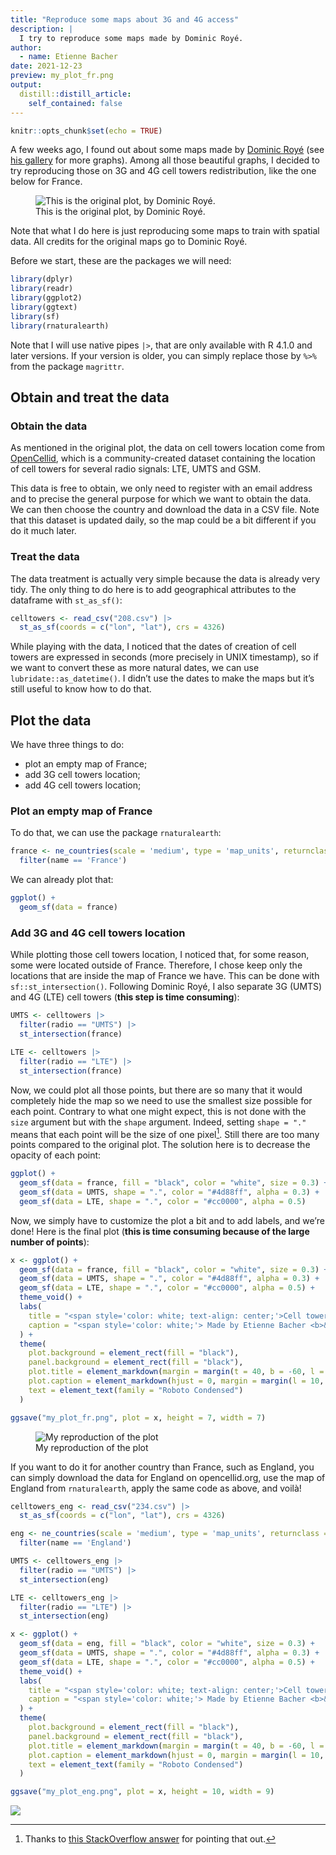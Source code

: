 ```yaml
---
title: "Reproduce some maps about 3G and 4G access"
description: |
  I try to reproduce some maps made by Dominic Royé. 
author:
  - name: Etienne Bacher
date: 2021-12-23
preview: my_plot_fr.png
output:
  distill::distill_article:
    self_contained: false
---
```



```r
knitr::opts_chunk$set(echo = TRUE)
```

A few weeks ago, I found out about some maps made by [Dominic Royé](dominicroye.github.io/) (see [his gallery](https://dominicroye.github.io/en/graphs/) for more graphs). Among all those beautiful graphs, I decided to try reproducing those on 3G and 4G cell towers redistribution, like the one below for France.

![This is the original plot, by Dominic Royé.](original_map.png)

Note that what I do here is just reproducing some maps to train with spatial data. All credits for the original maps go to Dominic Royé. 

Before we start, these are the packages we will need:

```r
library(dplyr)
library(readr)
library(ggplot2)
library(ggtext)
library(sf)
library(rnaturalearth)
```

Note that I will use native pipes `|>`, that are only available with R 4.1.0 and later versions. If your version is older, you can simply replace those by `%>%` from the package `magrittr`.

## Obtain and treat the data

### Obtain the data

As mentioned in the original plot, the data on cell towers location come from [OpenCellid](https://opencellid.org/), which is a community-created dataset containing the location of cell towers for several radio signals: LTE, UMTS and GSM.

This data is free to obtain, we only need to register with an email address and to precise the general purpose for which we want to obtain the data. We can then choose the country and download the data in a CSV file. Note that this dataset is updated daily, so the map could be a bit different if you do it much later.

### Treat the data

The data treatment is actually very simple because the data is already very tidy. The only thing to do here is to add geographical attributes to the dataframe with `st_as_sf()`:

```r
celltowers <- read_csv("208.csv") |> 
  st_as_sf(coords = c("lon", "lat"), crs = 4326)
```

While playing with the data, I noticed that the dates of creation of cell towers are expressed in seconds (more precisely in UNIX timestamp), so if we want to convert these as more natural dates, we can use `lubridate::as_datetime()`. I didn't use the dates to make the maps but it's still useful to know how to do that.

## Plot the data

We have three things to do:

* plot an empty map of France;
* add 3G cell towers location;
* add 4G cell towers location;

### Plot an empty map of France

To do that, we can use the package `rnaturalearth`:

```r
france <- ne_countries(scale = 'medium', type = 'map_units', returnclass = 'sf') |>
  filter(name == 'France') 
```

We can already plot that:

```r
ggplot() + 
  geom_sf(data = france)
```

### Add 3G and 4G cell towers location

While plotting those cell towers location, I noticed that, for some reason, some were located outside of France. Therefore, I chose keep only the locations that are inside the map of France we have. This can be done with `sf::st_intersection()`. Following Dominic Royé, I also separate 3G (UMTS) and 4G (LTE) cell towers (**this step is time consuming**):

```r
UMTS <- celltowers |> 
  filter(radio == "UMTS") |>
  st_intersection(france)

LTE <- celltowers |> 
  filter(radio == "LTE") |>
  st_intersection(france)
```

Now, we could plot all those points, but there are so many that it would completely hide the map so we need to use the smallest size possible for each point. Contrary to what one might expect, this is not done with the `size` argument but with the `shape` argument. Indeed, setting `shape = "."` means that each point will be the size of one pixel^[Thanks to [this StackOverflow answer](https://stackoverflow.com/a/51700192/11598948) for pointing that out.]. Still there are too many points compared to the original plot. The solution here is to decrease the opacity of each point:

```r
ggplot() + 
  geom_sf(data = france, fill = "black", color = "white", size = 0.3) + 
  geom_sf(data = UMTS, shape = ".", color = "#4d88ff", alpha = 0.3) +
  geom_sf(data = LTE, shape = ".", color = "#cc0000", alpha = 0.5)
```

Now, we simply have to customize the plot a bit and to add labels, and we're done! Here is the final plot (**this is time consuming because of the large number of points**):

```r
x <- ggplot() + 
  geom_sf(data = france, fill = "black", color = "white", size = 0.3) + 
  geom_sf(data = UMTS, shape = ".", color = "#4d88ff", alpha = 0.3) +
  geom_sf(data = LTE, shape = ".", color = "#cc0000", alpha = 0.5) +
  theme_void() +
  labs(
    title = "<span style='color: white; text-align: center;'>Cell tower distribution with <br> <span style='color: #cc0000'>4G</span> (LTE) and <span style='color: #4d88ff'>3G</span> (UMTS)</span>",
    caption = "<span style='color: white;'> Made by Etienne Bacher <b>&middot;</b> Original plot by Dominic Royé <b>&middot;</b> Data from opencellid.org </span>"
  ) +
  theme(
    plot.background = element_rect(fill = "black"),
    panel.background = element_rect(fill = "black"),
    plot.title = element_markdown(margin = margin(t = 40, b = -60, l = 10), size = 20),
    plot.caption = element_markdown(hjust = 0, margin = margin(l = 10, b = 20, t = -30)),
    text = element_text(family = "Roboto Condensed")
  )

ggsave("my_plot_fr.png", plot = x, height = 7, width = 7)
```

![My reproduction of the plot](my_plot_fr.png)


If you want to do it for another country than France, such as England, you can simply download the data for England on opencellid.org, use the map of England from `rnaturalearth`, apply the same code as above, and voilà!

```r
celltowers_eng <- read_csv("234.csv") |> 
  st_as_sf(coords = c("lon", "lat"), crs = 4326)

eng <- ne_countries(scale = 'medium', type = 'map_units', returnclass = 'sf') |>
  filter(name == 'England') 

UMTS <- celltowers_eng |> 
  filter(radio == "UMTS") |>
  st_intersection(eng)

LTE <- celltowers_eng |> 
  filter(radio == "LTE") |>
  st_intersection(eng)

x <- ggplot() + 
  geom_sf(data = eng, fill = "black", color = "white", size = 0.3) + 
  geom_sf(data = UMTS, shape = ".", color = "#4d88ff", alpha = 0.3) +
  geom_sf(data = LTE, shape = ".", color = "#cc0000", alpha = 0.5) +
  theme_void() +
  labs(
    title = "<span style='color: white; text-align: center;'>Cell tower distribution with <br> <span style='color: #cc0000'>4G</span> (LTE) and <span style='color: #4d88ff'>3G</span> (UMTS)</span>",
    caption = "<span style='color: white;'> Made by Etienne Bacher <b>&middot;</b> Original plot by Dominic Royé <b>&middot;</b> Data from opencellid.org </span>"
  ) +
  theme(
    plot.background = element_rect(fill = "black"),
    panel.background = element_rect(fill = "black"),
    plot.title = element_markdown(margin = margin(t = 40, b = -60, l = 10), size = 20),
    plot.caption = element_markdown(hjust = 0, margin = margin(l = 10, b = 20, t = -30)),
    text = element_text(family = "Roboto Condensed")
  )

ggsave("my_plot_eng.png", plot = x, height = 10, width = 9)
```

![](my_plot_eng.png)
